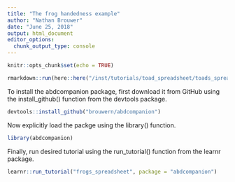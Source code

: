 ```yaml
---
title: "The frog handedness example"
author: "Nathan Brouwer"
date: "June 25, 2018"
output: html_document
editor_options: 
  chunk_output_type: console
---
```


```r
knitr::opts_chunk$set(echo = TRUE)
```

```r
rmarkdown::run(here::here("/inst/tutorials/toad_spreadsheet/toads_spreadsheet_learnr.Rmd"))
```



To install the abdcompanion package, first download it from GitHub using the install_github() function from the devtools package.
```r
devtools::install_github("brouwern/abdcompanion")
```

Now explicitly load the packge using the library() function.
```r
library(abdcompanion)
```

Finally, run desired tutorial using the run_tutorial() function from the learnr package.
```r
learnr::run_tutorial("frogs_spreadsheet", package = "abdcompanion")
```


